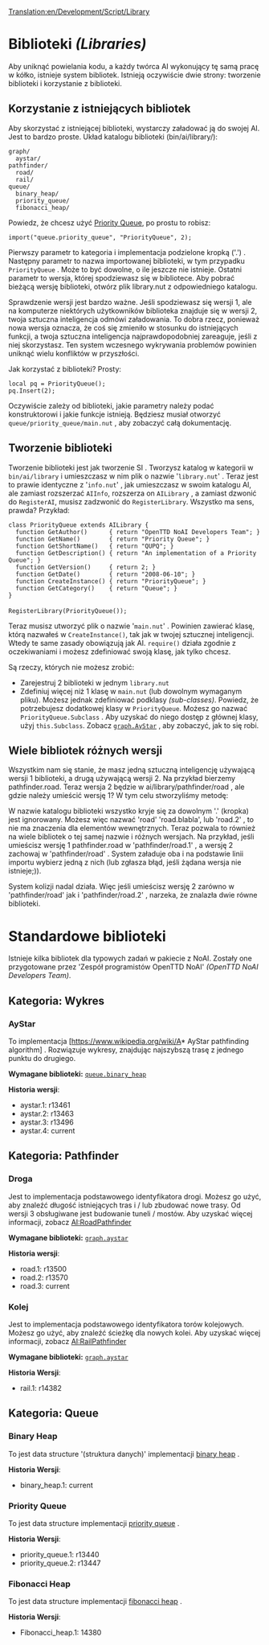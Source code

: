 [[Translation:en/Development/Script/Library]]


<!--{{NoAI}}-->{{pl/NoAI}}

= Biblioteki ''(Libraries)'' =

Aby uniknąć powielania kodu, a każdy twórca AI wykonujący tę samą pracę w kółko, istnieje system bibliotek. Istnieją oczywiście dwie strony: tworzenie biblioteki i korzystanie z biblioteki.

== Korzystanie z istniejących bibliotek ==

Aby skorzystać z istniejącej biblioteki, wystarczy załadować ją do swojej AI. Jest to bardzo proste. Układ katalogu biblioteki (bin/ai/library/):

 graph/
   aystar/
 pathfinder/
   road/
   rail/
 queue/
   binary_heap/
   priority_queue/
   fibonacci_heap/

Powiedz, że chcesz użyć [[pl/Development/Script/SI/Library#Priority Queue|Priority Queue]], po prostu to robisz:

 import("queue.priority_queue", "PriorityQueue", 2);

Pierwszy parametr to kategoria i implementacja podzielone kropką ('.') . Następny parametr to nazwa importowanej biblioteki, w tym przypadku <code>PriorityQueue</code> . Może to być dowolne, o ile jeszcze nie istnieje. Ostatni parametr to wersja, której spodziewasz się w bibliotece. Aby pobrać bieżącą wersję biblioteki, otwórz plik library.nut z odpowiedniego katalogu. 

Sprawdzenie wersji jest bardzo ważne. Jeśli spodziewasz się wersji 1, ale na komputerze niektórych użytkowników biblioteka znajduje się w wersji 2, twoja sztuczna inteligencja odmówi załadowania. To dobra rzecz, ponieważ nowa wersja oznacza, że ​​coś się zmieniło w stosunku do istniejących funkcji, a twoja sztuczna inteligencja najprawdopodobniej zareaguje, jeśli z niej skorzystasz. Ten system wczesnego wykrywania problemów powinien uniknąć wielu konfliktów w przyszłości.

Jak korzystać z biblioteki? Prosty:

 local pq = PriorityQueue();
 pq.Insert(2);

Oczywiście zależy od biblioteki, jakie parametry należy podać konstruktorowi i jakie funkcje istnieją. Będziesz musiał otworzyć <code>queue/priority_queue/main.nut</code> , aby zobaczyć całą dokumentację.

== Tworzenie biblioteki ==

Tworzenie biblioteki jest jak tworzenie SI . Tworzysz katalog w kategorii w <code>bin/ai/library</code> i umieszczasz w nim plik o nazwie '<code>library.nut</code>' . Teraz jest to prawie identyczne z '<code>info.nut</code>' , jak umieszczasz w swoim katalogu AI, ale zamiast rozszerzać <code>AIInfo</code>, rozszerza on <code>AILibrary</code> , a zamiast dzwonić do <code>RegisterAI</code>, musisz zadzwonić do <code>RegisterLibrary</code>. Wszystko ma sens, prawda? Przykład:

 class PriorityQueue extends AILibrary {
   function GetAuthor()      { return "OpenTTD NoAI Developers Team"; }
   function GetName()        { return "Priority Queue"; }
   function GetShortName()   { return "QUPQ"; }
   function GetDescription() { return "An implementation of a Priority Queue"; }
   function GetVersion()     { return 2; }
   function GetDate()        { return "2008-06-10"; }
   function CreateInstance() { return "PriorityQueue"; }
   function GetCategory()    { return "Queue"; }
 }
 
 RegisterLibrary(PriorityQueue());

Teraz musisz utworzyć plik o nazwie '<code>main.nut</code>' . Powinien zawierać klasę, którą nazwałeś w <code>CreateInstance()</code>, tak jak w twojej sztucznej inteligencji. Wtedy te same zasady obowiązują jak AI. <code>require()</code> działa zgodnie z oczekiwaniami i możesz zdefiniować swoją klasę, jak tylko chcesz.

Są rzeczy, których nie możesz zrobić:

* Zarejestruj 2 biblioteki w jednym <code>library.nut</code>
* Zdefiniuj więcej niż 1 klasę w <code>main.nut</code> (lub dowolnym wymaganym pliku). Możesz jednak zdefiniować podklasy ''(sub-classes)''. Powiedz, że potrzebujesz dodatkowej klasy w <code>PriorityQueue</code>. Możesz go nazwać <code>PriorityQueue.Subclass</code> . Aby uzyskać do niego dostęp z głównej klasy, użyj <code>this.Subclass</code>. Zobacz <code>[[pl/Development/Script/SI/Library#AyStar|graph.AyStar]]</code> , aby zobaczyć, jak to się robi.

== Wiele bibliotek różnych wersji ==

Wszystkim nam się stanie, że masz jedną sztuczną inteligencję używającą wersji 1 biblioteki, a drugą używającą wersji 2. Na przykład bierzemy pathfinder.road. Teraz wersja 2 będzie w ai/library/pathfinder/road , ale gdzie należy umieścić wersję 1? W tym celu stworzyliśmy metodę:

W nazwie katalogu biblioteki wszystko kryje się za dowolnym '.' (kropka) jest ignorowany. Możesz więc nazwać 'road' 'road.blabla', lub 'road.2' , to nie ma znaczenia dla elementów wewnętrznych. Teraz pozwala to również na wiele bibliotek o tej samej nazwie i różnych wersjach. Na przykład, jeśli umieścisz wersję 1 pathfinder.road w 'pathfinder/road.1' , a wersję 2 zachowaj w 'pathfinder/road' . System załaduje oba i na podstawie linii importu wybierz jedną z nich (lub zgłasza błąd, jeśli żądana wersja nie istnieje;)).

System kolizji nadal działa. Więc jeśli umieścisz wersję 2 zarówno w 'pathfinder/road' jak i  'pathfinder/road.2' , narzeka, że ​​znalazła dwie równe biblioteki.

= Standardowe biblioteki =

Istnieje kilka bibliotek dla typowych zadań w pakiecie z NoAI. Zostały one przygotowane przez 'Zespół programistów OpenTTD NoAI' ''(OpenTTD NoAI Developers Team)''.

== Kategoria: Wykres ==

=== AyStar ===

To implementacja [https://www.wikipedia.org/wiki/A* AyStar pathfinding algorithm] . Rozwiązuje wykresy, znajdując najszybszą trasę z jednego punktu do drugiego.

'''Wymagane biblioteki:''' <code>[[pl/Development/Script/SI/Library#Binary Heap|queue.binary_heap]]</code>

'''Historia wersji''':
* aystar.1: r13461
* aystar.2: r13463
* aystar.3: r13496
* aystar.4: current

== Kategoria: Pathfinder ==

=== Droga ===

Jest to implementacja podstawowego identyfikatora drogi. Możesz go użyć, aby znaleźć długość istniejących tras i / lub zbudować nowe trasy. Od wersji 3 obsługiwane jest budowanie tuneli / mostów. Aby uzyskać więcej informacji, zobacz [[pl/Development/Script/SI/RoadPathfinder|AI:RoadPathfinder]]

'''Wymagane biblioteki:''' <code>[[pl/Development/Script/SI/Library#AyStar|graph.aystar]]</code>

'''Historia wersji''':
* road.1: r13500
* road.2: r13570
* road.3: current

=== Kolej ===

Jest to implementacja podstawowego identyfikatora torów kolejowych. Możesz go użyć, aby znaleźć ścieżkę dla nowych kolei. Aby uzyskać więcej informacji, zobacz [[pl/Development/Script/SI/RailPathfinder|AI:RailPathfinder]]

'''Wymagane biblioteki:''' <code>[[pl/Development/Script/SI/Library#AyStar|graph.aystar]]</code>

'''Historia Wersji''':
* rail.1: r14382

== Kategoria: Queue ==

=== Binary Heap ===

To jest data structure '(struktura danych)' implementacji [https://www.wikipedia.org/wiki/Binary_heap binary heap] .

'''Historia Wersji''':
* binary_heap.1: current

=== Priority Queue ===

To jest data structure implementacji [https://www.wikipedia.org/wiki/Priority_queue priority queue] .

'''Historia Wersji''':
* priority_queue.1: r13440
* priority_queue.2: r13447

=== Fibonacci Heap ===

To jest data structure implementacji [https://www.wikipedia.org/wiki/Fibonacci_heap fibonacci heap] .

'''Historia Wersji''':
* Fibonacci_heap.1: 14380